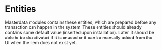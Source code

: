 
# Entities

Masterdata modules contains these entities, which are prepared before any transaction can happen in the system.
These entities should already contains some default value (inserted upon installation). Later, it should be able to be deactivated if it is unused or it can be manually added from the UI when the item does not exist yet.

<Drawio content={masterDataEntity} />